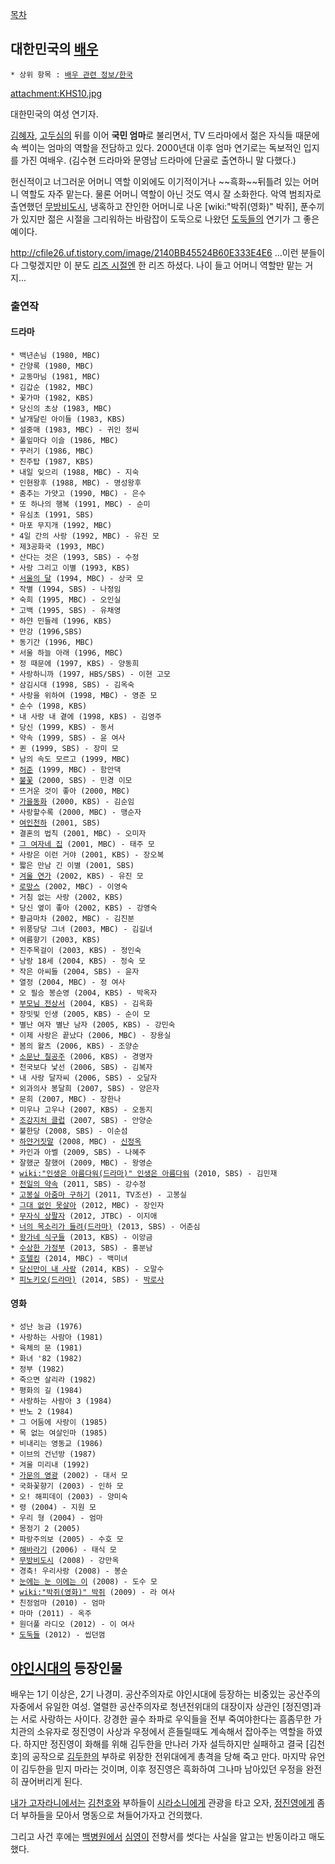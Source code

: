 [[목차]]
== 대한민국의 [[배우]] ==
 * 상위 항목 : [[배우 관련 정보/한국]]

attachment:KHS10.jpg

대한민국의 여성 연기자.

[[김혜자]], [[고두심]]의 뒤를 이어 '''국민 엄마'''로 불리면서, TV 드라마에서 젊은 자식들 때문에 속 썩이는 엄마의 역할을 전담하고 있다. 2000년대 이후 엄마 연기로는 독보적인 입지를 가진 여배우. (김수현 드라마와 문영남 드라마에 단골로 출연하니 말 다했다.)

헌신적이고 너그러운 어머니 역할 이외에도 이기적이거나 ~~흑화~~뒤틀려 있는 어머니 역할도 자주 맡는다. 물론 어머니 역할이 아닌 것도 역시 잘 소화한다. 악역 범죄자로 출연했던 [[무방비도시]], 냉혹하고 잔인한 어머니로 나온 [wiki:"박쥐(영화)" 박쥐], 푼수끼가 있지만 젊은 시절을 그리워하는 바람잡이 도둑으로 나왔던 [[도둑들]]의 연기가 그 좋은 예이다.

http://cfile26.uf.tistory.com/image/2140BB45524B60E333E4E6
...이런 분들이 다 그렇겠지만 이 분도 [[리즈 시절]]엔 한 리즈 하셨다. 나이 들고 어머니 역할만 맡는 거지...
=== 출연작 ===
==== 드라마 ====
 * 백년손님 (1980, MBC)
 * 간양록 (1980, MBC)
 * 교동마님 (1981, MBC)
 * 김갑순 (1982, MBC)
 * 꽃가마 (1982, KBS)
 * 당신의 초상 (1983, MBC)
 * 날개달린 아이들 (1983, KBS)
 * 설중매 (1983, MBC) - 귀인 정씨
 * 풀잎마다 이슬 (1986, MBC)
 * 꾸러기 (1986, MBC)
 * 진주탑 (1987, KBS)
 * 내일 잊으리 (1988, MBC) - 지숙
 * 인현왕후 (1988, MBC) - 명성왕후
 * 춤추는 가얏고 (1990, MBC) - 은수
 * 또 하나의 행복 (1991, MBC) - 순미
 * 유심초 (1991, SBS)
 * 마포 무지개 (1992, MBC)
 * 4일 간의 사랑 (1992, MBC) - 유진 모
 * 제3공화국 (1993, MBC)
 * 산다는 것은 (1993, SBS) - 수정
 * 사랑 그리고 이별 (1993, KBS)
 * [[서울의 달]] (1994, MBC) - 상국 모
 * 작별 (1994, SBS) - 나정임
 * 숙희 (1995, MBC) - 오인실
 * 고백 (1995, SBS) - 유채영
 * 하얀 민들레 (1996, KBS) 
 * 만강 (1996,SBS) 
 * 동기간 (1996, MBC) 
 * 서울 하늘 아래 (1996, MBC) 
 * 정 때문에 (1997, KBS) - 양동희
 * 사랑하니까 (1997, HBS/SBS) - 이현 고모
 * 삼김시대 (1998, SBS) - 김옥숙
 * 사랑을 위하여 (1998, MBC) - 영준 모
 * 순수 (1998, KBS) 
 * 내 사랑 내 곁에 (1998, KBS) - 김영주
 * 당신 (1999, KBS) - 동서
 * 약속 (1999, SBS) - 윤 여사
 * 퀸 (1999, SBS) - 장미 모
 * 남의 속도 모르고 (1999, MBC) 
 * [[허준]] (1999, MBC) - 함안댁
 * [[불꽃]] (2000, SBS) - 민경 이모
 * 뜨거운 것이 좋아 (2000, MBC)
 * [[가을동화]] (2000, KBS) - 김순임
 * 사랑할수록 (2000, MBC) - 맹순자
 * [[여인천하]] (2001, SBS)
 * 결혼의 법칙 (2001, MBC) - 오미자
 * [[그 여자네 집]] (2001, MBC) - 태주 모
 * 사랑은 이런 거야 (2001, KBS) - 장오복
 * 짧은 만남 긴 이별 (2001, SBS)
 * [[겨울 연가]] (2002, KBS) - 유진 모
 * [[로망스]] (2002, MBC) - 이영숙
 * 거침 없는 사랑 (2002, KBS) 
 * 당신 옆이 좋아 (2002, KBS) - 강영숙
 * 황금마차 (2002, MBC) - 김진분
 * 위풍당당 그녀 (2003, MBC) - 김길녀
 * 여름향기 (2003, KBS) 
 * 진주목걸이 (2003, KBS) - 정인숙
 * 낭랑 18세 (2004, KBS) - 정숙 모
 * 작은 아씨들 (2004, SBS) - 윤자
 * 열정 (2004, MBC) - 정 여사
 * 오 필승 봉순영 (2004, KBS) - 박옥자
 * [[부모님 전상서]] (2004, KBS) - 김옥화
 * 장밋빛 인생 (2005, KBS) - 순이 모
 * 별난 여자 별난 남자 (2005, KBS) - 강민숙
 * 이제 사랑은 끝났다 (2006, MBC) - 장용실
 * 봄의 왈츠 (2006, KBS) - 조양순
 * [[소문난 칠공주]] (2006, KBS) - 경명자
 * 천국보다 낯선 (2006, SBS) - 김복자
 * 내 사랑 달자씨 (2006, SBS) - 오달자
 * 외과의사 봉달희 (2007, SBS) - 양은자
 * 문희 (2007, MBC) - 장한나
 * 미우나 고우나 (2007, KBS) - 오동지
 * [[조강지처 클럽]] (2007, SBS) - 안양순
 * 불한당 (2008, SBS) - 이순섬
 * [[하얀거짓말]] (2008, MBC) - [[신정옥]]
 * 카인과 아벨 (2009, SBS) - 나혜주
 * 잘했군 잘했어 (2009, MBC) - 왕영순
 * [[wiki:"인생은 아름다워(드라마)" 인생은 아름다워]] (2010, SBS) - 김민재
 * [[천일의 약속]] (2011, SBS) - 강수정
 * [[고봉실 아줌마 구하기]] (2011, TV조선) - 고봉실
 * [[그대 없인 못살아]] (2012, MBC) - 장인자
 * [[무자식 상팔자]] (2012, JTBC) - 이지애
 * [[너의 목소리가 들려(드라마)]] (2013, SBS) - 어춘심
 * [[왕가네 식구들]] (2013, KBS) - 이앙금
 * [[수상한 가정부]] (2013, SBS) - 홍분남
 * [[호텔킹]] (2014, MBC) - 백미녀
 * [[당신만이 내 사랑]] (2014, KBS) - 오말수
 * [[피노키오(드라마)]] (2014, SBS) - [[박로사]]
==== 영화 ====
 * 성난 능금 (1976) 
 * 사랑하는 사람아 (1981)
 * 육체의 문 (1981) 
 * 화녀 '82 (1982) 
 * 정부 (1982) 
 * 죽으면 살리라 (1982) 
 * 평화의 길 (1984)
 * 사랑하는 사람아 3 (1984)
 * 반노 2 (1984) 
 * 그 어둠에 사랑이 (1985) 
 * 목 없는 여살인마 (1985)
 * 비내리는 영동교 (1986)
 * 이브의 건넌방 (1987) 
 * 겨울 미리내 (1992) 
 * [[가문의 영광]] (2002) - 대서 모
 * 국화꽃향기 (2003) - 인하 모
 * 오! 해피데이 (2003) - 양미숙 
 * 령 (2004) - 지원 모
 * 우리 형 (2004) - 엄마
 * 몽정기 2 (2005) 
 * 파랑주의보 (2005) - 수호 모
 * [[해바라기]] (2006) - 태식 모
 * [[무방비도시]] (2008) - 강만옥
 * 경축! 우리사랑 (2008) - 봉순
 * [[눈에는 눈 이에는 이]] (2008) - 도수 모
 * [[wiki:"박쥐(영화)" 박쥐]] (2009) - 라 여사
 * 친정엄마 (2010) - 엄마
 * 마마 (2011) - 옥주
 * 원더풀 라디오 (2012) - 이 여사
 * [[도둑들]] (2012) - 씹던껌


== [[야인시대]]의 등장인물 ==
배우는 1기 이상은, 2기 나경미.
공산주의자로 야인시대에 등장하는 비중있는 공산주의자중에서 유일한 여성. 열렬한 공산주의자로 청년전위대의 대장이자 상관인 [정진영]과는 서로 사랑하는 사이다. 강경한 골수 좌파로 우익들을 전부 죽여야한다는 흠좀무한 가치관의 소유자로 정진영이 사상과 우정에서 흔들릴때도 계속해서 잡아주는 역할을 하였다. 하지만 정진영이 화해를 위해 김두한을 만나러 가자 설득하지만 실패하고 결국 [김천호]의 공작으로 [[김두한]]의 부하로 위장한 전위대에게 총격을 당해 죽고 만다. 마지막 유언이 김두한을 믿지 마라는 것이며, 이후 정진영은 흑화하여 그나마 남아있던 우정을 완전히 끊어버리게 된다.

[[내가 고자라니]]에서는 [[김천호]]와 부하들이 [[시라소니]]에게 관광을 타고 오자, [[정진영]]에게 좀 더 부하들을 모아서 명동으로 쳐들어가자고 건의했다.

그리고 사건 후에는 [[백병원]]에서 [[심영(야인시대)|심영]]이 전향서를 썻다는 사실을 알고는 반동이라고 매도했다.

